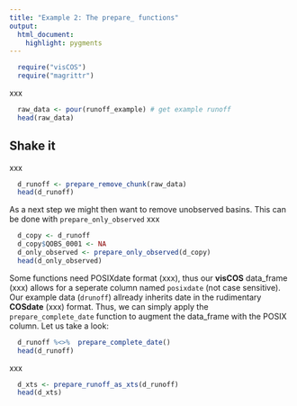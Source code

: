 ```yaml
---
title: "Example 2: The prepare_ functions"
output: 
  html_document:
    highlight: pygments
---
```

```r
  require("visCOS")
  require("magrittr")
```

xxx
```r
  raw_data <- pour(runoff_example) # get example runoff
  head(raw_data)
```      

## Shake it
xxx
```r
  d_runoff <- prepare_remove_chunk(raw_data)
  head(d_runoff)
```

As a next step we might then want to remove unobserved basins. This can be done with `prepare_only_observed` xxx
```r
  d_copy <- d_runoff
  d_copy$QOBS_0001 <- NA
  d_only_observed <- prepare_only_observed(d_copy)
  head(d_only_observed)
```

Some functions need POSIXdate format (xxx), thus our **visCOS** data_frame (xxx) allows for a seperate column named `posixdate` (not case sensitive). Our example data (`drunoff`) allready inherits date in the rudimentary **COSdate** (xxx) format. Thus, we can simply apply the `prepare_complete_date` function to augment the data_frame with the POSIX column. Let us take a look:
```r
  d_runoff %<>%  prepare_complete_date()
  head(d_runoff) 
```

xxx
```r
  d_xts <- prepare_runoff_as_xts(d_runoff)
  head(d_xts)
```

